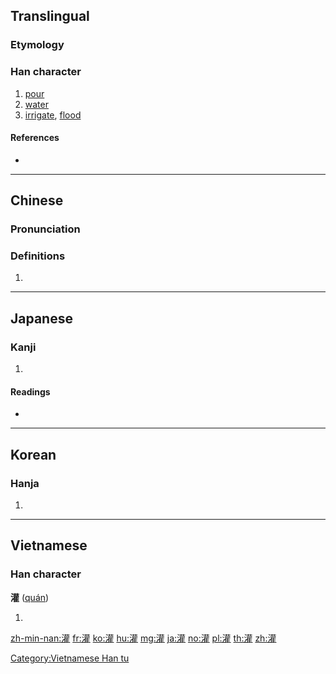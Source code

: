 {{also|潅}}
==Translingual==

===Etymology===
{{Han compound|水|雚|c1=s|c2=p|t1=water|ls=psc}}

===Han character===
{{Han char|rn=85|rad=水|as=18|sn=21|four=34114|canj=ETRG}}

# [[pour]]
# [[water]]
# [[irrigate]], [[flood]]

====References====
* {{Han ref|kx=0662.350|dkj=18759|dj=1071.300|hdz=31786.130|uh=704C|ud=28748|bh=C4E9|bd=50409}}

----

==Chinese==
{{zh-forms}}

===Pronunciation===
{{zh-pron
|m=guàn
|c=gun3
|h=pfs=kon
|md=
|mn=koàn
|w=
|mc=y
|oc=y
|cat=
}}

===Definitions===
{{zh-hanzi}}

# {{rfdef|lang=zh}}

----

==Japanese==

===Kanji===
{{ja-kanji|grade=|rs=水18}}

# {{defn|lang=ja|sort=水18}}

====Readings====
* {{ja-readings|on=[[かん]] (kan)|kun=[[そそぐ]] (sosogu)}}

----

==Korean==

===Hanja===
{{ko-hanja|hangeul=관|eumhun=|rv=gwan|mr=kwan|y=kwan}}

# {{defn|lang=ko|sort=水18}}

----

==Vietnamese==

===Han character===
'''灌''' ([[quán]])

# {{defn|lang=vi}}

[[Category:Vietnamese Han tu]]

[[zh-min-nan:灌]]
[[fr:灌]]
[[ko:灌]]
[[hu:灌]]
[[mg:灌]]
[[ja:灌]]
[[no:灌]]
[[pl:灌]]
[[th:灌]]
[[zh:灌]]